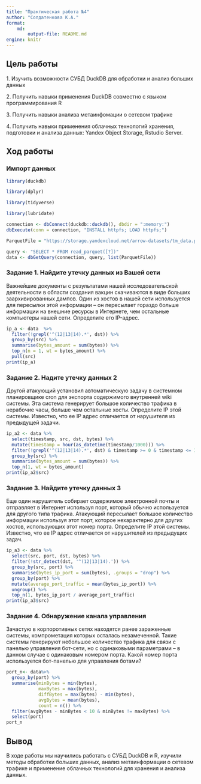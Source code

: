 ```yaml
---
title: "Практическая работа №4"
author: "Солдатенкова К.А."
format: 
    md:
        output-file: README.md
engine: knitr
---
```



## Цель работы

1\. Изучить возможности СУБД DuckDB для обработки и анализ больших данных

2\. Получить навыки применения DuckDB совместно с языком программирования R

3\. Получить навыки анализа метаинфомации о сетевом трафике

4\. Получить навыки применения облачных технологий хранения, подготовки и анализа данных: Yandex Object Storage, Rstudio Server.



## Ход работы


### Импорт данных

```r
library(duckdb)
```

```r
library(dplyr)
```

```r
library(tidyverse)
```

```r
library(lubridate)
```

```r
connection <- dbConnect(duckdb::duckdb(), dbdir = ":memory:")
dbExecute(conn = connection, "INSTALL httpfs; LOAD httpfs;")
```

```r
ParquetFile = "https://storage.yandexcloud.net/arrow-datasets/tm_data.pqt"

query <- "SELECT * FROM read_parquet([?])"
data <- dbGetQuery(connection, query, list(ParquetFile))
```



### Задание 1. Найдите утечку данных из Вашей сети

Важнейшие документы с результатами нашей исследовательской деятельности в области создания вакцин скачиваются в виде больших заархивированных дампов. Один из хостов в нашей сети используется для пересылки этой информации – он пересылает гораздо больше информации на внешние ресурсы в Интернете, чем остальные компьютеры нашей сети. Определите его IP-адрес.

```r
ip_a <- data  %>% 
  filter(!grepl('^(12|13|14).*', dst)) %>%
  group_by(src) %>% 
  summarise(bytes_amount = sum(bytes)) %>% 
  top_n(n = 1, wt = bytes_amount) %>%
  pull(src)
print(ip_a)

```

### Задание 2. Надите утечку данных 2

Другой атакующий установил автоматическую задачу в системном планировщике cron для экспорта содержимого внутренней wiki системы. Эта система генерирует большое количество трафика в нерабочие часы, больше чем остальные хосты. Определите IP этой системы. Известно, что ее IP адрес отличается от нарушителя из предыдущей задачи.

```r

ip_a2 <- data %>%
  select(timestamp, src, dst, bytes) %>%
  mutate(timestamp = hour(as_datetime(timestamp/1000))) %>%
  filter(!grepl('^(12|13|14).*', dst) & timestamp >= 0 & timestamp <= 15 & src != "13.37.84.125") %>%
  group_by(src) %>%
  summarise(bytes_amount = sum(bytes)) %>%
  top_n(1, wt = bytes_amount)
print(ip_a2$src)

```

### Задание 3. Найдите утечку данных 3

Еще один нарушитель собирает содержимое электронной почты и отправляет в Интернет используя порт, который обычно используется для другого типа трафика. Атакующий пересылает большое количество информации используя этот порт, которое нехарактерно для других хостов, использующих этот номер порта. 
Определите IP этой системы. Известно, что ее IP адрес отличается от нарушителей из предыдущих задач.

```r
ip_a3 <- data %>%
  select(src, port, dst, bytes) %>%
  filter(!str_detect(dst, '^(12|13|14).')) %>%
  group_by(src, port) %>%
  summarise(bytes_ip_port = sum(bytes), .groups = "drop") %>%
  group_by(port) %>%
  mutate(average_port_traffic = mean(bytes_ip_port)) %>%
  ungroup() %>%
  top_n(1, bytes_ip_port / average_port_traffic)
print(ip_a3$src)
```

### Задание 4. Обнаружение канала управления

Зачастую в корпоротивных сетях находятся ранее зараженные системы, компрометация которых осталась незамеченной. Такие системы генерируют небольшое количество трафика для связи с панелью управления бот-сети, но с одинаковыми параметрами – в данном случае с одинаковым номером порта.
Какой номер порта используется бот-панелью для управления ботами?

```r
port_n<- data%>%
  group_by(port) %>%
  summarise(minBytes = min(bytes),
            maxBytes = max(bytes),
            diffBytes = max(bytes) - min(bytes),
            avgBytes = mean(bytes),
            count = n()) %>%
  filter(avgBytes - minBytes < 10 & minBytes != maxBytes) %>%
  select(port)
port_n
```


## Вывод

В ходе работы мы научились работать с СУБД DuckDB и R, изучили методы обработки больших данных, анализ метаинформации о сетевом трафике и применение облачных технологий для хранения и анализа данных. 